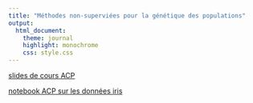 ```yaml
---
title: "Méthodes non-superviées pour la génétique des populations"
output:
  html_document:
    theme: journal
    highlight: monochrome
    css: style.css
---
```


[slides de cours ACP](http://masedki.github.io/enseignements/pdfs/ACP.pdf)


[notebook ACP sur les données iris](http://masedki.github.io/enseignements/pca.html)
